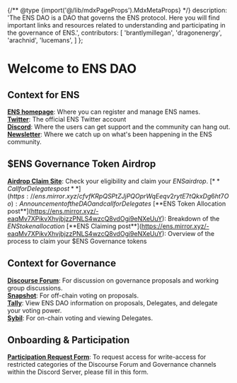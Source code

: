 {/** @type {import('@/lib/mdxPageProps').MdxMetaProps} */}
    description: 'The ENS DAO is a DAO that governs the ENS protocol. Here you will find important links and resources related to understanding and participating in the governance of ENS.',
    contributors: [
        'brantlymillegan',
        'dragonenergy',
        'arachnid',
        'lucemans',
    ]
};


# Welcome to ENS DAO

## Context for ENS

[**ENS homepage**](https://ens.domains): Where you can register and manage ENS names.\
[**Twitter**](htps://twitter.com/endomains): The official ENS Twitter account\
[**Discord**](https://chat.ens.domains): Where the users can get support and the community can hang out.\
[**Newsletter**](https://ensdomains.substack.com): Where we catch up on what's been happening in the ENS community.

## $ENS Governance Token Airdrop

[**Airdrop Claim Site**](https://claim.ens.domains): Check your eligibility and claim your $ENS airdrop.\
[**Call for Delegates post**](https://ens.mirror.xyz/cfvfKRpQSPtZJjPQOprWqEeqv2rytE7tQkxDg6ht7Oo): Announcement of the DAO and call for Delegates\
[**$ENS Token Allocation post**](https://ens.mirror.xyz/-eaqMv7XPikvXhvjbjzzPNLS4wzcQ8vdOgi9eNXeUuY): Breakdown of the $ENS token allocation\
[**$ENS Claiming post**](https://ens.mirror.xyz/-eaqMv7XPikvXhvjbjzzPNLS4wzcQ8vdOgi9eNXeUuY): Overview of the process to claim your $ENS Governance tokens

## Context for Governance

[**Discourse Forum**](https://discuss.ens.domains): For discussion on governance proposals and working group discussions.\
[**Snapshot**](https://snapshot.org/#/ens.eth): For off-chain voting on proposals.\
[**Tally**](https://www.withtally.com/governance/ens): View ENS DAO information on proposals, Delegates, and delegate your voting power.\
[**Sybil**](https://sybil.org/#/delegates/ens): For on-chain voting and viewing Delegates.

## Onboarding & Participation

[**Participation Request Form**](https://airtable.com/shrv2xP39SmuCcd5j): To request access for write-access for restricted categories of the Discourse Forum and Governance channels within the Discord Server, please fill in this form.
